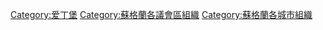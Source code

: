 {{portal|蘇格蘭}}

[[Category:爱丁堡|Category:爱丁堡]]
[[Category:蘇格蘭各議會區組織|Category:蘇格蘭各議會區組織]]
[[Category:蘇格蘭各城市組織|Category:蘇格蘭各城市組織]]